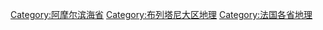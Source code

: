 [[Category:阿摩尔滨海省|Category:阿摩尔滨海省]]
[[Category:布列塔尼大区地理|Category:布列塔尼大区地理]]
[[Category:法国各省地理|Category:法国各省地理]]